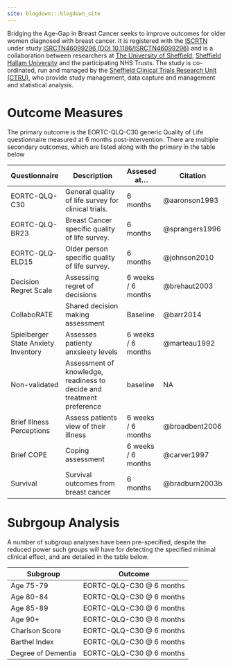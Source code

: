 ```yaml
---
site: blogdown:::blogdown_site
---
```


Bridging the Age-Gap in Breast Cancer seeks to improve outcomes for older women diagnosed with breast cancer.  It is registered with the [ISCRTN](http://www.isrctn.com/) under study [ISRCTN46099296 (DOI 10.1186/ISRCTN46099296)](http://www.isrctn.com/ISRCTN46099296) and is a collaboration between researchers at [The University of Sheffield](https://www.sheffield.ac.uk/oncology-metabolism/research/surgicaloncology/research/agegap), [Sheffield Hallam University](https://www.shu.ac.uk/research/specialisms/centre-for-health-and-social-care-research/what-we-do/our-expertise/health-care-and-service-delivery-research/case-studies/bridging-the-age-gap-in-breast-cancer-research-improving-outcomes-for-older-women) and the participating NHS Trusts.  The study is co-ordinated, run and managed by the [Sheffield Clinical Trials Research Unit (CTRU)](https://www.sheffield.ac.uk/scharr/sections/dts/ctru), who provide study management, data capture and management and statistical analysis.


# Outcome Measures

The primary outcome is the EORTC-QLQ-C30 generic Quality of Life questionnaire measured at 6 months post-intervention.  There are multiple secondary outcomes, which are listed along with the primary in the table below

| Questionnaire   | Description                                         | Assesed at... | Citation            |
|-----------------|-----------------------------------------------------|---------------|---------------------|
| EORTC-QLQ-C30   | General quality of life survey for clinical trials. | 6 months      | @aaronson1993       |
| EORTC-QLQ-BR23  | Breast Cancer specific quality of life survey.      | 6 months      | @sprangers1996      |
| EORTC-QLQ-ELD15 | Older person specific quality of life survey.       | 6 months      | @johnson2010        |
| Decision Regret Scale | Assessing regret of decisions                 | 6 weeks / 6 months | @brehaut2003   |
| CollaboRATE     | Shared decision making assessment                   | Baseline      | @barr2014           |
| Spielberger State Anxiety Inventory | Assesses patienty anxsieety levels| 6 weeks / 6 months | @marteau1992 |
| Non-validated   | Assessment of knowledge, readiness to decide and treatment preference | baseline | NA     |
| Brief Illness Perceptions | Assess patients view of their illness     | 6 weeks / 6 months | @broadbent2006 |
| Brief COPE      | Coping assessment                                   | 6 weeks / 6 months | @carver1997    |
| Survival        | Survival outcomes from breast cancer                | 6 months      | @bradburn2003b      |

# Subrgoup Analysis

A number of subgroup analyses have been pre-specified, despite the reduced power such groups will have for detecting the specified minimal clinical effect, and are detailed in the table below.

| Subgroup           | Outcome                  |
|--------------------|--------------------------|
| Age 75-79          | EORTC-QLQ-C30 @ 6 months |
| Age 80-84          | EORTC-QLQ-C30 @ 6 months |
| Age 85-89          | EORTC-QLQ-C30 @ 6 months |
| Age 90+            | EORTC-QLQ-C30 @ 6 months |
| Charlson Score     | EORTC-QLQ-C30 @ 6 months |
| Barthel Index      | EORTC-QLQ-C30 @ 6 months |
| Degree of Dementia | EORTC-QLQ-C30 @ 6 months |
